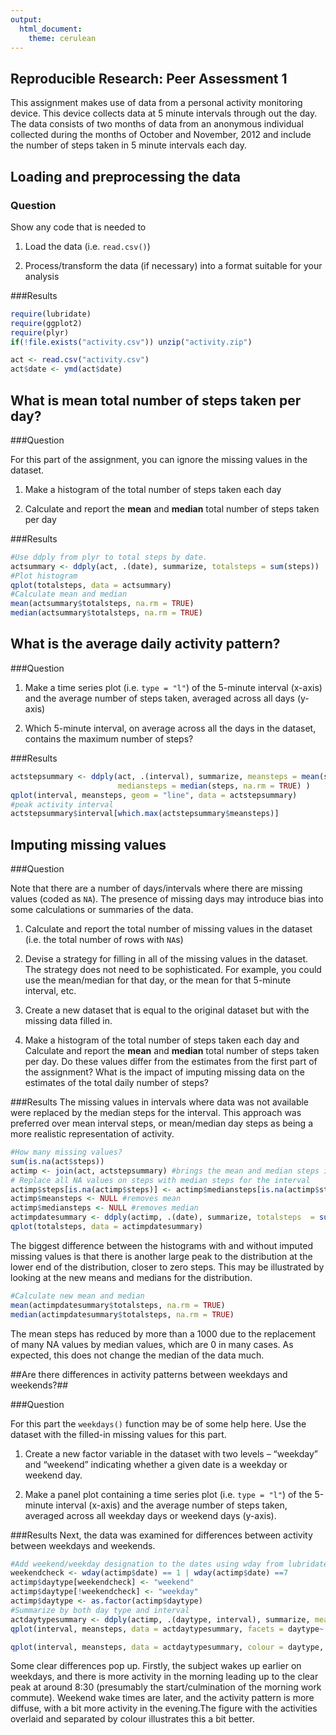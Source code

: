 ```yaml
---
output:
  html_document:
    theme: cerulean
---
```


## Reproducible Research: Peer Assessment 1
This assignment makes use of data from a personal activity monitoring
device. This device collects data at 5 minute intervals through out the
day. The data consists of two months of data from an anonymous
individual collected during the months of October and November, 2012
and include the number of steps taken in 5 minute intervals each day.

## Loading and preprocessing the data

### Question

Show any code that is needed to

1. Load the data (i.e. `read.csv()`)

2. Process/transform the data (if necessary) into a format suitable for your analysis

###Results


```r
require(lubridate)
require(ggplot2)
require(plyr)
if(!file.exists("activity.csv")) unzip("activity.zip")

act <- read.csv("activity.csv")
act$date <- ymd(act$date)
```

## What is mean total number of steps taken per day?

###Question

For this part of the assignment, you can ignore the missing values in
the dataset.

1. Make a histogram of the total number of steps taken each day

2. Calculate and report the **mean** and **median** total number of steps taken per day

###Results

```r
#Use ddply from plyr to total steps by date.
actsummary <- ddply(act, .(date), summarize, totalsteps = sum(steps))
#Plot histogram
qplot(totalsteps, data = actsummary)
#Calculate mean and median
mean(actsummary$totalsteps, na.rm = TRUE)
median(actsummary$totalsteps, na.rm = TRUE)

```
## What is the average daily activity pattern?

###Question

1. Make a time series plot (i.e. `type = "l"`) of the 5-minute interval (x-axis) and the average number of steps taken, averaged across all days (y-axis)

2. Which 5-minute interval, on average across all the days in the dataset, contains the maximum number of steps?

###Results

```r
actstepsummary <- ddply(act, .(interval), summarize, meansteps = mean(steps, na.rm = TRUE), 
                        mediansteps = median(steps, na.rm = TRUE) )
qplot(interval, meansteps, geom = "line", data = actstepsummary)
#peak activity interval
actstepsummary$interval[which.max(actstepsummary$meansteps)]
```
## Imputing missing values

###Question

Note that there are a number of days/intervals where there are missing
values (coded as `NA`). The presence of missing days may introduce
bias into some calculations or summaries of the data.

1. Calculate and report the total number of missing values in the dataset (i.e. the total number of rows with `NA`s)

2. Devise a strategy for filling in all of the missing values in the dataset. The strategy does not need to be sophisticated. For example, you could use the mean/median for that day, or the mean for that 5-minute interval, etc.

3. Create a new dataset that is equal to the original dataset but with the missing data filled in.

4. Make a histogram of the total number of steps taken each day and Calculate and report the **mean** and **median** total number of steps taken per day. Do these values differ from the estimates from the first part of the assignment? What is the impact of imputing missing data on the estimates of the total daily number of steps?

###Results
The missing values in intervals where data was not available were replaced by the median steps for the interval. This approach was preferred over mean interval steps, or mean/median day steps as being a more realistic representation of activity. 

```r
#How many missing values?
sum(is.na(act$steps))
actimp <- join(act, actstepsummary) #brings the mean and median steps into the data frame
# Replace all NA values on steps with median steps for the interval
actimp$steps[is.na(actimp$steps)] <- actimp$mediansteps[is.na(actimp$steps)]
actimp$meansteps <- NULL #removes mean
actimp$mediansteps <- NULL #removes median 
actimpdatesummary <- ddply(actimp, .(date), summarize, totalsteps  = sum(steps))
qplot(totalsteps, data = actimpdatesummary)
```

The biggest difference between the histograms with and without imputed missing values is that there is another large peak to the distribution at the lower end of the distribution, closer to zero steps. This may be illustrated by looking at the new means and medians for the distribution. 
```r
#Calculate new mean and median
mean(actimpdatesummary$totalsteps, na.rm = TRUE)
median(actimpdatesummary$totalsteps, na.rm = TRUE)
```
The mean steps has reduced by more than a 1000 due to the replacement of many NA values by median values, which are 0 in many cases. As expected, this does not change the median of the data much. 

##Are there differences in activity patterns between weekdays and weekends?##

###Question

For this part the `weekdays()` function may be of some help here. Use
the dataset with the filled-in missing values for this part.

1. Create a new factor variable in the dataset with two levels -- "weekday" and "weekend" indicating whether a given date is a weekday or weekend day.

2. Make a panel plot containing a time series plot (i.e. `type = "l"`) of the 5-minute interval (x-axis) and the average number of steps taken, averaged across all weekday days or weekend days (y-axis).

###Results
Next, the data was examined for differences between activity between weekdays and weekends.

```r
#Add weekend/weekday designation to the dates using wday from lubridate as alternative for weekdays()
weekendcheck <- wday(actimp$date) == 1 | wday(actimp$date) ==7
actimp$daytype[weekendcheck] <- "weekend"
actimp$daytype[!weekendcheck] <- "weekday"
actimp$daytype <- as.factor(actimp$daytype)
#Summarize by both day type and interval
actdaytypesummary <- ddply(actimp, .(daytype, interval), summarize, meansteps = mean(steps))
qplot(interval, meansteps, data = actdaytypesummary, facets = daytype~., geom = "line", ylab = "Mean steps by interval", xlab = "Time interval", main = "Walking: Weekend vs Weekdays")

qplot(interval, meansteps, data = actdaytypesummary, colour = daytype, geom = "line", ylab = "Mean steps by interval", xlab = "Time interval", main = "Walking: Weekend vs Weekdays")
```
Some clear differences pop up. Firstly, the subject wakes up earlier on weekdays, and there is more activity in the morning leading up to the clear peak at around 8:30 (presumably the start/culmination of the morning work commute). Weekend wake times are later, and the activity pattern is more diffuse, with a bit more activity in the evening.The figure with the activities overlaid and separated by colour illustrates this a bit better.
